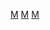 {{Catnav|頁面分類|總類|維基百科模板|條目信息與編輯模板|小作品模板|文化小作品模板|藝術小作品模板}}
{{Catnav|頁面分類|總類|維基百科模板|條目信息與編輯模板|小作品模板|自然科學小作品模板|科技小作品模板}}
{{Catnav|頁面分類|總類|維基百科模板|條目信息與編輯模板|小作品模板|自然科學小作品模板|娛樂小作品模板}}
[[Category:藝術小作品模板|M]]
[[Category:科技小作品模板|M]]
[[Category:娛樂小作品模板|M]]